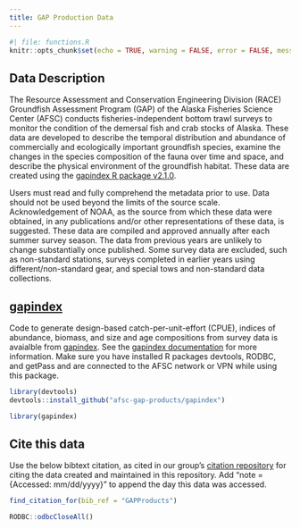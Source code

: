 ```yaml
---
title: GAP Production Data
---
```


```r
#| file: functions.R
knitr::opts_chunk$set(echo = TRUE, warning = FALSE, error = FALSE, message = FALSE, eval = TRUE, comment = FALSE)
```

## Data Description

The Resource Assessment and Conservation Engineering Division (RACE) Groundfish Assessment Program (GAP) of the Alaska Fisheries Science Center (AFSC) conducts fisheries-independent bottom trawl surveys to monitor the condition of the demersal fish and crab stocks of Alaska. These data are developed to describe the temporal distribution and abundance of commercially and ecologically important groundfish species, examine the changes in the species composition of the fauna over time and space, and describe the physical environment of the groundfish habitat. These data are created using the [gapindex R package v2.1.0](https://afsc-gap-products.github.io/gapindex/index.html). 

Users must read and fully comprehend the metadata prior to use. Data should not be used beyond the limits of the source scale. Acknowledgement of NOAA, as the source from which these data were obtained, in any publications and/or other representations of these data, is suggested. These data are compiled and approved annually after each summer survey season. The data from previous years are unlikely to change substantially once published. Some survey data are excluded, such as non-standard stations, surveys completed in earlier years using different/non-standard gear, and special tows and non-standard data collections.

## [gapindex](https://github.com/afsc-gap-products/gapindex)

Code to generate design-based catch-per-unit-effort (CPUE), indices of abundance, biomass, and size and age compositions from survey data is avaialble from [gapindex](https://github.com/afsc-gap-products/gapindex). See the [gapindex documentation](https://afsc-gap-products.github.io/gapindex/) for more information. Make sure you have installed R packages devtools, RODBC, and getPass and are connected to the AFSC network or VPN while using this package.

```r
library(devtools)
devtools::install_github("afsc-gap-products/gapindex")

library(gapindex)
```

## Cite this data

Use the below bibtext citation, as cited in our group's [citation repository](https://github.com/afsc-gap-products/citations/blob/main/cite/bibliography.bib) for citing the data created and maintained in this repository. Add "note = {Accessed: mm/dd/yyyy}" to append the day this data was accessed. 

```r
find_citation_for(bib_ref = "GAPProducts")
```

```r
RODBC::odbcCloseAll()
```

